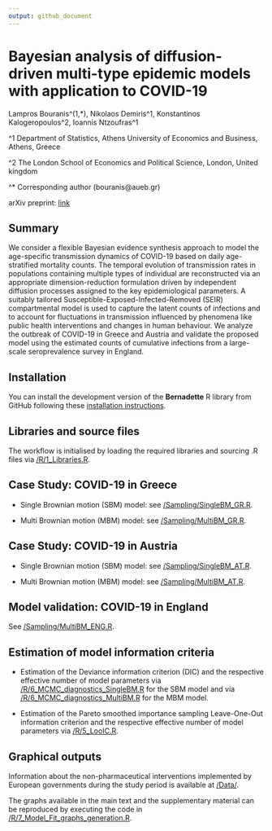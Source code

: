 ```yaml
---
output: github_document
---
```


<!-- README.md is generated from README.Rmd. Please edit that file -->

# Bayesian analysis of diffusion-driven multi-type epidemic models with application to COVID-19

Lampros Bouranis^(1,*), Nikolaos Demiris^1, Konstantinos Kalogeropoulos^2, Ioannis Ntzoufras^1

^1 Department of Statistics, Athens University of Economics and Business, Athens, Greece

^2 The London School of Economics and Political Science, London, United kingdom

^* Corresponding author (bouranis@aueb.gr)

arXiv preprint: [link](https://arxiv.org/abs/2211.15229)

## Summary
We consider a flexible Bayesian evidence synthesis approach to model the age-specific transmission dynamics of COVID-19 based on daily age-stratified mortality counts. 
The temporal evolution of transmission rates in populations containing multiple types of individual are reconstructed via an appropriate dimension-reduction formulation driven by independent diffusion processes assigned to the key epidemiological parameters. 
A suitably tailored Susceptible-Exposed-Infected-Removed (SEIR) compartmental model is used to capture the latent counts of infections and to account for fluctuations in transmission influenced by phenomena like public health interventions and changes in human behaviour.
We analyze the outbreak of COVID-19 in Greece and Austria and validate the proposed model using the estimated counts of cumulative infections from a large-scale seroprevalence survey in England.

## Installation
You can install the development version of the **Bernadette** R library from GitHub following these [installation
instructions](https://github.com/bernadette-eu/Bernadette/).

## Libraries and source files
The workflow is initialised by loading the required libraries and sourcing .R files via [/R/1_Libraries.R](https://github.com/bernadette-eu/indepgbm/blob/main/R/1_Libraries.R).

## Case Study: COVID-19 in Greece

* Single Brownian motion (SBM) model: see [/Sampling/SingleBM_GR.R](https://github.com/bernadette-eu/indepgbm/blob/main/Sampling/SingleBM_GR.R).

* Multi Brownian motion (MBM) model: see [/Sampling/MultiBM_GR.R](https://github.com/bernadette-eu/indepgbm/blob/main/Sampling/MultiBM_GR.R).

## Case Study: COVID-19 in Austria

* Single Brownian motion (SBM) model: see [/Sampling/SingleBM_AT.R](https://github.com/bernadette-eu/indepgbm/blob/main/Sampling/SingleBM_AT.R).

* Multi Brownian motion (MBM) model: see [/Sampling/MultiBM_AT.R](https://github.com/bernadette-eu/indepgbm/blob/main/Sampling/MultiBM_AT.R).

## Model validation: COVID-19 in England

See [/Sampling/MultiBM_ENG.R](https://github.com/bernadette-eu/indepgbm/blob/main/Sampling/MultiBM_ENG.R).

## Estimation of model information criteria

* Estimation of the Deviance information criterion (DIC) and the respective effective number of model parameters via [/R/6_MCMC_diagnostics_SingleBM.R](https://github.com/bernadette-eu/indepgbm/blob/main/R/6_MCMC_diagnostics_SingleBM.r) for the SBM model and via [/R/6_MCMC_diagnostics_MultiBM.R](https://github.com/bernadette-eu/indepgbm/blob/main/R/6_MCMC_diagnostics_SingleBM.r) for the MBM model.

* Estimation of the Pareto smoothed importance sampling Leave-One-Out information criterion and the respective effective number of model parameters via [/R/5_LooIC.R](https://github.com/bernadette-eu/indepgbm/blob/main/R/5_LooIC.R).

## Graphical outputs

Information about the non-pharmaceutical interventions implemented by European governments during the study period is available at [/Data/](https://github.com/bernadette-eu/indepgbm/tree/main/Data).

The graphs available in the main text and the supplementary material can be reproduced by executing the code in [/R/7_Model_Fit_graphs_generation.R](https://github.com/bernadette-eu/indepgbm/blob/main/R/7_Model_Fit_graphs_generation.R).
